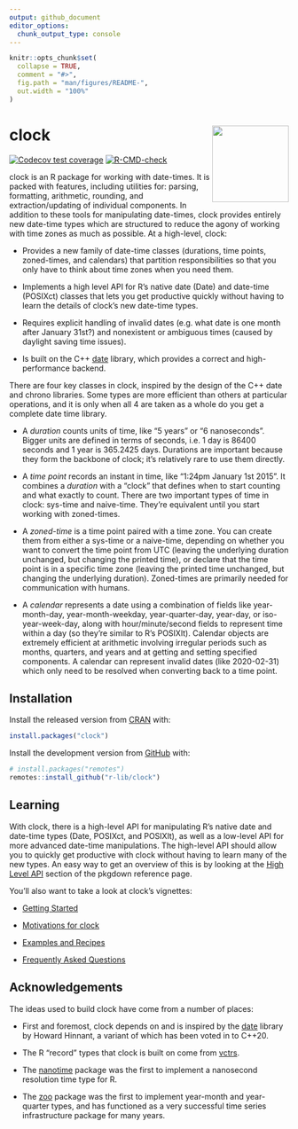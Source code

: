 ```yaml
---
output: github_document
editor_options: 
  chunk_output_type: console
---
```


<!-- README.md is generated from README.Rmd. Please edit that file -->

```r
knitr::opts_chunk$set(
  collapse = TRUE,
  comment = "#>",
  fig.path = "man/figures/README-",
  out.width = "100%"
)
```

# clock <a href="https://clock.r-lib.org"><img src="man/figures/logo.png" align="right" height="138" /></a>

<!-- badges: start -->
[![Codecov test coverage](https://codecov.io/gh/r-lib/clock/branch/main/graph/badge.svg)](https://app.codecov.io/gh/r-lib/clock?branch=main)
[![R-CMD-check](https://github.com/r-lib/clock/workflows/R-CMD-check/badge.svg)](https://github.com/r-lib/clock/actions)
<!-- badges: end -->

clock is an R package for working with date-times. It is packed with features, including utilities for: parsing, formatting, arithmetic, rounding, and extraction/updating of individual components. In addition to these tools for manipulating date-times, clock provides entirely new date-time types which are structured to reduce the agony of working with time zones as much as possible. At a high-level, clock:

- Provides a new family of date-time classes (durations, time points, zoned-times, and calendars) that partition responsibilities so that you only have to think about time zones when you need them.

- Implements a high level API for R's native date (Date) and date-time (POSIXct) classes that lets you get productive quickly without having to learn the details of clock's new date-time types.

- Requires explicit handling of invalid dates (e.g. what date is one month after January 31st?) and nonexistent or ambiguous times (caused by daylight saving time issues).

- Is built on the C++ [date](https://github.com/HowardHinnant/date) library, which provides a correct and high-performance backend.

There are four key classes in clock, inspired by the design of the C++ date and chrono libraries. Some types are more efficient than others at particular operations, and it is only when all 4 are taken as a whole do you get a complete date time library.

- A _duration_ counts units of time, like “5 years” or “6 nanoseconds”. Bigger units are defined in terms of seconds, i.e. 1 day is 86400 seconds and 1 year is 365.2425 days. Durations are important because they form the backbone of clock; it’s relatively rare to use them directly.

- A _time point_ records an instant in time, like “1:24pm January 1st 2015”. It combines a _duration_ with a “clock” that defines when to start counting and what exactly to count. There are two important types of time in clock: sys-time and naive-time. They’re equivalent until you start working with zoned-times.

- A _zoned-time_ is a time point paired with a time zone. You can create them from either a sys-time or a naive-time, depending on whether you want to convert the time point from UTC (leaving the underlying duration unchanged, but changing the printed time), or declare that the time point is in a specific time zone (leaving the printed time unchanged, but changing the underlying duration). Zoned-times are primarily needed for communication with humans.

- A _calendar_ represents a date using a combination of fields like year-month-day, year-month-weekday, year-quarter-day, year-day, or iso-year-week-day, along with hour/minute/second fields to represent time within a day (so they’re similar to R’s POSIXlt). Calendar objects are extremely efficient at arithmetic involving irregular periods such as months, quarters, and years and at getting and setting specified components. A calendar can represent invalid dates (like 2020-02-31) which only need to be resolved when converting back to a time point.

## Installation

Install the released version from [CRAN](https://CRAN.R-project.org) with:

``` r
install.packages("clock")
```

Install the development version from [GitHub](https://github.com/) with:

``` r
# install.packages("remotes")
remotes::install_github("r-lib/clock")
```

## Learning

With clock, there is a high-level API for manipulating R's native date and date-time types (Date, POSIXct, and POSIXlt), as well as a low-level API for more advanced date-time manipulations. The high-level API should allow you to quickly get productive with clock without having to learn many of the new types. An easy way to get an overview of this is by looking at the [High Level API](https://clock.r-lib.org/reference/index.html#section-high-level-api) section of the pkgdown reference page.

You'll also want to take a look at clock's vignettes:

- [Getting Started](https://clock.r-lib.org/articles/clock.html)

- [Motivations for clock](https://clock.r-lib.org/articles/articles/motivations.html)

- [Examples and Recipes](https://clock.r-lib.org/articles/recipes.html)

- [Frequently Asked Questions](https://clock.r-lib.org/articles/faq.html)

## Acknowledgements

The ideas used to build clock have come from a number of places:

- First and foremost, clock depends on and is inspired by the [date](https://github.com/HowardHinnant/date) library by Howard Hinnant, a variant of which has been voted in to C++20.

- The R "record" types that clock is built on come from [vctrs](https://github.com/r-lib/vctrs).

- The [nanotime](https://github.com/eddelbuettel/nanotime) package was the first to implement a nanosecond resolution time type for R.

- The [zoo](https://CRAN.R-project.org/package=zoo) package was the first to implement year-month and year-quarter types, and has functioned as a very successful time series infrastructure package for many years.
